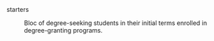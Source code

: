 starters

: Bloc of degree-seeking students in their initial terms enrolled in degree-granting programs.
